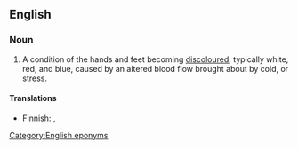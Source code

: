 ==English==
{{wikipedia}}

===Noun===
{{en-noun|head=Raynaud's [[phenomenon]]|Raynaud's phenomena}}

# A condition of the hands and feet becoming [[discoloured]], typically white, red, and blue, caused by an altered blood flow brought about by cold, or stress.

====Translations====
{{trans-top|condition of hands and feet}}
* Finnish: {{t+|fi|valkosormisuus}}, {{t|fi|Raynaud'n ilmiö}}
{{trans-mid}}
{{trans-bottom}}

[[Category:English eponyms]]